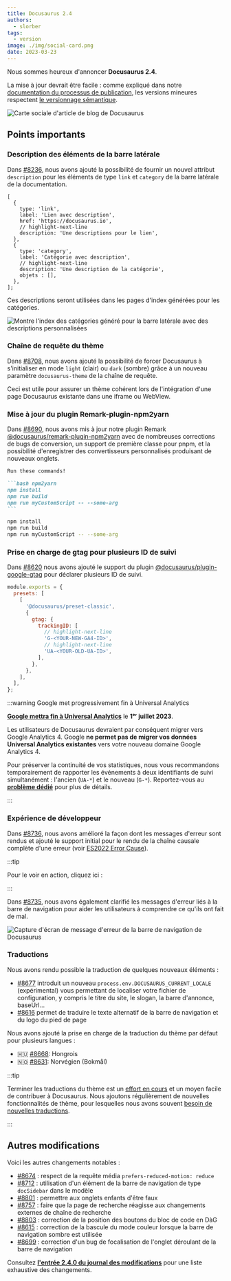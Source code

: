 ```yaml
---
title: Docusaurus 2.4
authors:
  - slorber
tags:
  - version
image: ./img/social-card.png
date: 2023-03-23
---
```


Nous sommes heureux d'annoncer **Docusaurus 2.4**.

La mise à jour devrait être facile : comme expliqué dans notre [documentation du processus de publication](/community/release-process), les versions mineures respectent [le versionnage sémantique](https://semver.org/).

![Carte sociale d'article de blog de Docusaurus](./img/social-card.png)

<!--truncate-->


## Points importants

### Description des éléments de la barre latérale

Dans [#8236](https://github.com/facebook/docusaurus/pull/8236), nous avons ajouté la possibilité de fournir un nouvel attribut `description` pour les éléments de type `link` et `category` de la barre latérale de la documentation.

```tsx title="sidebars.js"
[
  {
    type: 'link',
    label: 'Lien avec description',
    href: 'https://docusaurus.io',
    // highlight-next-line
    description: 'Une descriptions pour le lien',
  },
  {
    type: 'category',
    label: 'Catégorie avec description',
    // highlight-next-line
    description: 'Une description de la catégorie',
    objets : [],
  },
];
```

Ces descriptions seront utilisées dans les pages d'index générées pour les catégories.

![Montre l'index des catégories généré pour la barre latérale avec des descriptions personnalisées](./img/sidebar-item-description.jpg)

### Chaîne de requête du thème

Dans [#8708](https://github.com/facebook/docusaurus/pull/8708), nous avons ajouté la possibilité de forcer Docusaurus à s'initialiser en mode `light` (clair) ou `dark` (sombre) grâce à un nouveau paramètre `docusaurus-theme` de la chaîne de requête.

Ceci est utile pour assurer un thème cohérent lors de l'intégration d'une page Docusaurus existante dans une iframe ou WebView.

<IframeWindow url="/docs/?docusaurus-theme=light" />
<IframeWindow url="/docs/?docusaurus-theme=dark" />

### Mise à jour du plugin Remark-plugin-npm2yarn

Dans [#8690](https://github.com/facebook/docusaurus/pull/8690), nous avons mis à jour notre plugin Remark [@docusaurus/remark-plugin-npm2yarn](https://github.com/facebook/docusaurus/tree/main/packages/docusaurus-remark-plugin-npm2yarn) avec de nombreuses corrections de bugs de conversion, un support de première classe pour pnpm, et la possibilité d'enregistrer des convertisseurs personnalisés produisant de nouveaux onglets.

````markdown
Run these commands!

```bash npm2yarn
npm install
npm run build
npm run myCustomScript -- --some-arg
```
````

<BrowserWindow>

```bash npm2yarn
npm install
npm run build
npm run myCustomScript -- --some-arg
```

</BrowserWindow>

### Prise en charge de gtag pour plusieurs ID de suivi

Dans [#8620](https://github.com/facebook/docusaurus/pull/8620) nous avons ajouté le support du plugin [@docusaurus/plugin-google-gtag](/docs/api/plugins/@docusaurus/plugin-google-gtag) pour déclarer plusieurs ID de suivi.

```js title="docusaurus.config.js"
module.exports = {
  presets: [
    [
      '@docusaurus/preset-classic',
      {
        gtag: {
          trackingID: [
            // highlight-next-line
            'G-<YOUR-NEW-GA4-ID>',
            // highlight-next-line
            'UA-<YOUR-OLD-UA-ID>',
          ],
        },
      },
    ],
  ],
};
```

:::warning Google met progressivement fin à Universal Analytics

**[Google mettra fin à Universal Analytics](https://blog.google/products/marketingplatform/analytics/prepare-for-future-with-google-analytics-4/)** le **1ᵉʳ juillet 2023**.

Les utilisateurs de Docusaurus devraient par conséquent migrer vers Google Analytics 4. Google **ne permet pas de migrer vos données Universal Analytics existantes** vers votre nouveau domaine Google Analytics 4.

Pour préserver la continuité de vos statistiques, nous vous recommandons temporairement de rapporter les événements à deux identifiants de suivi simultanément : l'ancien (`UA-*`) et le nouveau (`G-*`). Reportez-vous au **[problème dédié](https://github.com/facebook/docusaurus/issues/7221)** pour plus de détails.

:::

### Expérience de développeur

Dans [#8736](https://github.com/facebook/docusaurus/pull/8736), nous avons amélioré la façon dont les messages d'erreur sont rendus et ajouté le support initial pour le rendu de la chaîne causale complète d'une erreur (voir [ES2022 Error Cause](https://h3manth.com/ES2022/#error-cause)).

:::tip

Pour le voir en action, cliquez ici : <ErrorBoundaryTestButton cause="Probably undefined is not a function 😄"/>

:::

Dans [#8735](https://github.com/facebook/docusaurus/pull/8735), nous avons également clarifié les messages d'erreur liés à la barre de navigation pour aider les utilisateurs à comprendre ce qu'ils ont fait de mal.

![Capture d'écran de message d'erreur de la barre de navigation de Docusaurus](./img/navbar-error.jpg)

### Traductions

Nous avons rendu possible la traduction de quelques nouveaux éléments :

- [#8677](https://github.com/facebook/docusaurus/pull/8677) introduit un nouveau `process.env.DOCUSAURUS_CURRENT_LOCALE` (expérimental) vous permettant de localiser votre fichier de configuration, y compris le titre du site, le slogan, la barre d'annonce, baseUrl...
- [#8616](https://github.com/facebook/docusaurus/pull/8616) permet de traduire le texte alternatif de la barre de navigation et du logo du pied de page

Nous avons ajouté la prise en charge de la traduction du thème par défaut pour plusieurs langues :

- 🇭🇺 [#8668](https://github.com/facebook/docusaurus/pull/8668): Hongrois
- 🇳🇴 [#8631](https://github.com/facebook/docusaurus/pull/8631): Norvégien (Bokmål)

:::tip

Terminer les traductions du thème est un [effort en cours](https://github.com/facebook/docusaurus/issues/3526) et un moyen facile de contribuer à Docusaurus. Nous ajoutons régulièrement de nouvelles fonctionnalités de thème, pour lesquelles nous avons souvent [besoin de nouvelles traductions](https://github.com/facebook/docusaurus/issues/3526).

:::

## Autres modifications

Voici les autres changements notables :

- [#8674](https://github.com/facebook/docusaurus/pull/8674) : respect de la requête média `prefers-reduced-motion: reduce`
- [#8712](https://github.com/facebook/docusaurus/pull/8712) : utilisation d'un élément de la barre de navigation de type `docSidebar` dans le modèle
- [#8801](https://github.com/facebook/docusaurus/pull/8801) : permettre aux onglets enfants d'être faux
- [#8757](https://github.com/facebook/docusaurus/pull/8757) : faire que la page de recherche réagisse aux changements externes de chaîne de recherche
- [#8803](https://github.com/facebook/docusaurus/pull/8803) : correction de la position des boutons du bloc de code en DàG
- [#8615](https://github.com/facebook/docusaurus/pull/8615) : correction de la bascule du mode couleur lorsque la barre de navigation sombre est utilisée
- [#8699](https://github.com/facebook/docusaurus/pull/8699) : correction d'un bug de focalisation de l'onglet déroulant de la barre de navigation

Consultez **[l'entrée 2.4.0 du journal des modifications](/changelog/2.4.0)** pour une liste exhaustive des changements.
